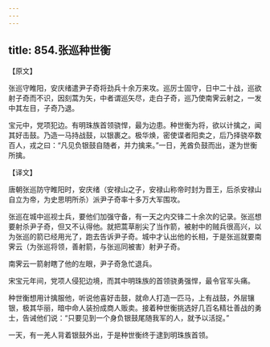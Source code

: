 ```yaml
---
---
---
```

title: 854.张巡种世衡
---



【原文】

张巡守睢阳，安庆绪遣尹子奇将劲兵十余万来攻。巡厉士固守，日中二十战，巡欲射子奇而不识，因刻蒿为矢，中者谓巡矢尽，走白子奇，巡乃使南霁云射之，一发中其左目，子奇乃退。

宝元中，党项犯边。有明珠族首领骁悍，最为边患。种世衡为将，欲以计擒之，闻其好击鼓。乃造一马持战鼓，以银裹之。极华焕，密使谍者阳卖之，后乃择骁卒数百人，戎之曰：“凡见负银鼓自随者，并力擒来。”一日，羌酋负鼓而出，遂为世衡所擒。

【译文】

唐朝张巡防守睢阳时，安庆绪（安禄山之子，安禄山称帝时封为晋王，后杀安禄山自立为帝，为史思明所杀）派尹子奇率十多万大军围攻。

张巡在城中巡视士兵，要他们加强守备，有一天之内交锋二十余次的记录。张巡想要射杀尹子奇，但又不认得他。就把蒿草削尖了当作箭，被射中的贼兵很高兴，以为张巡的箭已经用光了，跑去告诉尹子奇。城中才认出他的长相，于是张巡就要南霁云（为张巡将领，善射箭，与张巡同被害）射尹子奇。

南霁云一箭射瞎了他的左眼，尹子奇急忙退兵。

宋宝元年间，党项人侵犯边境，而其中明珠族的首领骁勇强悍，最令官军头痛。

种世衡想用计擒服他，听说他喜好击鼓，就命人打造一匹马，上有战鼓，外层镶银，极其华丽，暗中命人装扮成商人贩卖。接着种世衡挑选好几百名精壮善战的勇士，告诫他们说：“只要见到一个身负银鼓尾随我军的人，就予以活捉。”

一天，有一羌人背着银鼓外出，于是种世衡终于逮到明珠族首领。